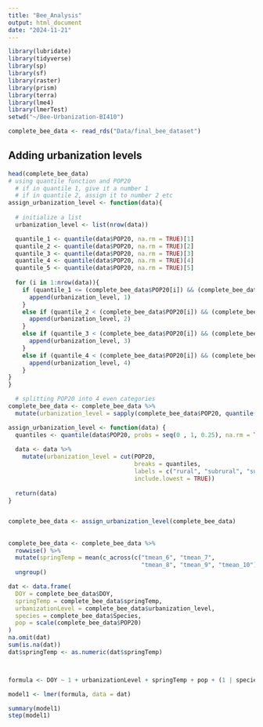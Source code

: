 ```yaml
---
title: "Bee_Analysis"
output: html_document
date: "2024-11-21"
---
```


```r
library(lubridate)
library(tidyverse)
library(sp)
library(sf)
library(raster)
library(prism)
library(terra)
library(lme4)
library(lmerTest)
setwd("~/Bee-Urbanization-BI410")

complete_bee_data <- read_rds("Data/final_bee_dataset")
```

## Adding urbanization levels 

```r
head(complete_bee_data)
# using quantile function and POP20
  # if in quantile 1, give it a number 1
  # if in quantile 2, assign it to number 2 etc 
assign_urbanization_level <- function(data){
  
  # initialize a list
  urbanization_level <- list(nrow(data))

  quantile_1 <- quantile(data$POP20, na.rm = TRUE)[1]
  quantile_2 <- quantile(data$POP20, na.rm = TRUE)[2]
  quantile_3 <- quantile(data$POP20, na.rm = TRUE)[3]
  quantile_4 <- quantile(data$POP20, na.rm = TRUE)[4]
  quantile_5 <- quantile(data$POP20, na.rm = TRUE)[5]
  
  for (i in 1:nrow(data)){
    if (quantile_1 <= (complete_bee_data$POP20[i]) && (complete_bee_data$POP20[i]) <= quantile_2){
      append(urbanization_level, 1)
    }
    else if (quantile_2 < (complete_bee_data$POP20[i]) && (complete_bee_data$POP20[i]) <= quantile_3){
      append(urbanization_level, 2)
    }
    else if (quantile_3 < (complete_bee_data$POP20[i]) && (complete_bee_data$POP20[i]) <= quantile_4){
      append(urbanization_level, 3)
    }
    else if (quantile_4 < (complete_bee_data$POP20[i]) && (complete_bee_data$POP20[i]) <= quantile_5){
      append(urbanization_level, 4)
    }
}
}

  # splitting POP20 into 4 even categories
complete_bee_data <- complete_bee_data %>%
  mutate(urbanization_level = sapply(complete_bee_data$POP20, quantile(complete_bee_data$POP20, na.rm = TRUE))) 

assign_urbanization_level <- function(data) {
  quantiles <- quantile(data$POP20, probs = seq(0 , 1, 0.25), na.rm = TRUE)
  
  data <- data %>% 
    mutate(urbanization_level = cut(POP20,
                                    breaks = quantiles,
                                    labels = c("rural", "subrural", "suburban", "urban"),
                                    include.lowest = TRUE))
  
  return(data)
}


complete_bee_data <- assign_urbanization_level(complete_bee_data)

```

## 

```r
complete_bee_data <- complete_bee_data %>%
  rowwise() %>%
  mutate(springTemp = mean(c_across(c("tmean_6", "tmean_7", 
                                      "tmean_8", "tmean_9", "tmean_10")), na.rm = TRUE)) %>%
  ungroup()

dat <- data.frame(
  DOY = complete_bee_data$DOY,
  springTemp = complete_bee_data$springTemp,
  urbanizationLevel = complete_bee_data$urbanization_level,
  species = complete_bee_data$Species,
  pop = scale(complete_bee_data$POP20)
)
na.omit(dat)
sum(is.na(dat))
dat$springTemp <- as.numeric(dat$springTemp)



formula <- DOY ~ 1 + urbanizationLevel + springTemp + pop + (1 | species)

model1 <- lmer(formula, data = dat)

summary(model1)
step(model1)

```


